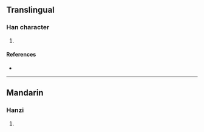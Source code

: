 {{character info/new}}
==Translingual==

===Han character===
{{Han char|rn=85|rad=水|as=13|sn=16|four=37186|canj=EIOC|ids=⿰氵資}}

# {{defn|Han|sort=水13}}

====References====
* {{Han ref|kx=0653.150|dkj=18402|dj=1063.120|hdz=31763.070|uh=6FAC|ud=28588|bh=E9FA|bd=59898}}

----

==Mandarin==

===Hanzi===
{{cmn-hanzi|pin=[[zī]] ([[zi1]])|wg=tzu<sup>1</sup>}}

# {{defn|lang=cmn|sort=水13}}